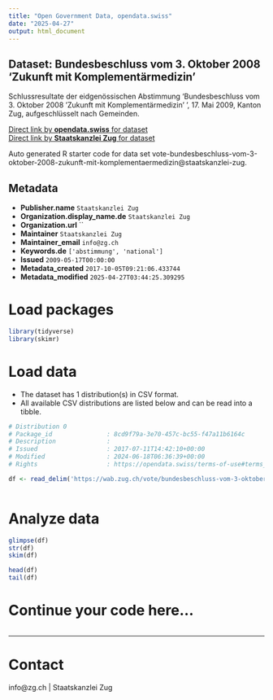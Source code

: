 ```yaml
---
title: "Open Government Data, opendata.swiss"
date: "2025-04-27"
output: html_document
---
```


## Dataset: Bundesbeschluss vom 3. Oktober 2008 'Zukunft mit Komplementärmedizin'

Schlussresultate der eidgenössischen Abstimmung 'Bundesbeschluss vom 3. Oktober 2008 'Zukunft mit Komplementärmedizin' ', 17. Mai 2009, Kanton Zug, aufgeschlüsselt nach Gemeinden.

[Direct link by **opendata.swiss** for dataset](https://opendata.swiss/de/dataset/bundesbeschluss-vom-3-oktober-2008-zukunft-mit-komplementarmedizin)<br>
[Direct link by **Staatskanzlei Zug** for dataset](https://wab.zug.ch/vote/bundesbeschluss-vom-3-oktober-2008-zukunft-mit-komplementaermedizin/data)

Auto generated R starter code for data set vote-bundesbeschluss-vom-3-oktober-2008-zukunft-mit-komplementaermedizin@staatskanzlei-zug.

## Metadata

- **Publisher.name** `Staatskanzlei Zug`
- **Organization.display_name.de** `Staatskanzlei Zug`
- **Organization.url** ``
- **Maintainer** `Staatskanzlei Zug`
- **Maintainer_email** `info@zg.ch`
- **Keywords.de** `['abstimmung', 'national']`
- **Issued** `2009-05-17T00:00:00`
- **Metadata_created** `2017-10-05T09:21:06.433744`
- **Metadata_modified** `2025-04-27T03:44:25.309295`


# Load packages

```r

library(tidyverse)
library(skimr)

```

# Load data

-   The dataset has 1 distribution(s) in CSV format.
-   All available CSV distributions are listed below and can be read into a tibble.

```r

# Distribution 0
# Package_id               : 8cd9f79a-3e70-457c-bc55-f47a11b6164c
# Description              : 
# Issued                   : 2017-07-11T14:42:10+00:00
# Modified                 : 2024-06-18T06:36:39+00:00
# Rights                   : https://opendata.swiss/terms-of-use#terms_by

df <- read_delim('https://wab.zug.ch/vote/bundesbeschluss-vom-3-oktober-2008-zukunft-mit-komplementaermedizin/data-csv')



```

# Analyze data

```r

glimpse(df)
str(df)
skim(df)

head(df)
tail(df)

```

# Continue your code here...

```r

```

------------------------------------------------------------------------

# Contact

info@zg.ch | Staatskanzlei Zug
